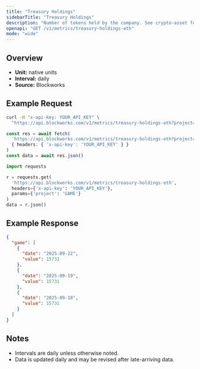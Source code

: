 ```yaml
---
title: "Treasury Holdings"
sidebarTitle: "Treasury Holdings"
description: "Number of tokens held by the company. See crypto-asset for asset indicator"
openapi: "GET /v1/metrics/treasury-holdings-eth"
mode: "wide"
---
```


## Overview

- **Unit:** native units
- **Interval:** daily
- **Source:** Blockworks

## Example Request

<CodeGroup>

```bash cURL
curl -H "x-api-key: YOUR_API_KEY" \
  "https://api.blockworks.com/v1/metrics/treasury-holdings-eth?project=GAME"
```

```typescript TypeScript
const res = await fetch(
  'https://api.blockworks.com/v1/metrics/treasury-holdings-eth?project=GAME',
  { headers: { 'x-api-key': 'YOUR_API_KEY' } }
)
const data = await res.json()
```

```python Python
import requests

r = requests.get(
  'https://api.blockworks.com/v1/metrics/treasury-holdings-eth',
  headers={'x-api-key': 'YOUR_API_KEY'},
  params={'project': 'GAME'}
)
data = r.json()
```

</CodeGroup>

## Example Response

```json
{
  "game": [
    {
      "date": "2025-09-22",
      "value": 15731
    },
    {
      "date": "2025-09-19",
      "value": 15731
    },
    {
      "date": "2025-09-18",
      "value": 15731
    }
  ]
}
```

## Notes
- Intervals are daily unless otherwise noted.
- Data is updated daily and may be revised after late-arriving data.